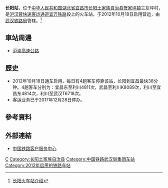 {{Expand|time=2016-06-18T12:02:37+00:00}}
{{Infobox China railway station
|车站名称 =长阳站
|图片 = 
|图片介绍 = 
|车站拼音 = Changyang
|英文名称 = Changyang Railway Station
|电报码 = CYN
|拼音码 = CYA
|车站代码 = 45143<ref>{{cite web|url=http://hyfw.12306.cn/hyinfo/action/FwcszsAction_index?type=1|title=营业站服务信息查询|publisher=[[中国铁路客户服务中心|中国铁路客户服务中心]]|accessdate=2017-03-25}}</ref>
|车站位置 = [[湖北省|湖北省]][[宜昌市|宜昌市]][[长阳土家族自治县|长阳土家族自治县]][[贺家坪镇|贺家坪镇]]三友坪村
|坐标 = {{coord|30|37|20.89|N|110|50|43.51|E|display=inline,title}}
|归属 = [[武汉铁路局|武汉铁路局]][[宜昌车务段|宜昌车务段]]
|线路 = [[宜万铁路|宜万铁路]]（[[沪汉蓉快速客运通道|沪汉蓉快速客运通道]]）
|车站等级 = [[四等站_(中铁)|四等站]]
|月台数目 = 2
|股道数目 = 4
}}
'''长阳站'''，位于[[中华人民共和国|中华人民共和国]][[湖北省|湖北省]][[宜昌市|宜昌市]][[长阳土家族自治县|长阳土家族自治县]][[贺家坪镇|贺家坪镇]]三友坪村，是[[沪汉蓉快速客运通道|沪汉蓉快速客运通道]][[宜万铁路|宜万铁路]]段上的火车站，于2012年10月18日启用营运，由[[武汉铁路局|武汉铁路局]]管辖。<ref>[http://search.huochepiao.com/huochezhan/jieshao/3748.htm 长阳火车站介绍]</ref>

==車站周邊==
* [[沪渝高速公路|沪渝高速公路]]

==歷史==
* 2012年10月18日通车启用，每日有4趟客车停靠该站，长阳到宜昌最快38分钟。4趟客车分别为：宜昌东至利川4811次，武昌至利川K8089次，利川至宜昌东4814次，利川至武汉T6718次。
*客运业务已于2017年12月28日停办。

==參考資料==
{{reflist}}
==外部連結==
* [http://www.12306.cn/mormhweb/ 中国铁路客户服务中心]
{{China-rail-stub}}
{{宜万铁路}}
[[Category:宜昌市铁路车站|C]]
[[Category:长阳土家族自治县|Category:长阳土家族自治县]]
[[Category:中国铁路武汉局集团车站|Category:中国铁路武汉局集团车站]]
[[Category:2012年启用的铁路车站|Category:2012年启用的铁路车站]]